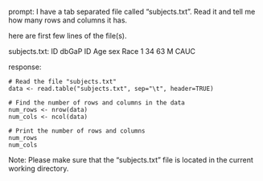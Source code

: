 prompt:
I have a tab separated file called "subjects.txt". Read it and tell me how many rows and columns it has. 

here are first few lines of the file(s).

subjects.txt:
ID	dbGaP ID	Age	sex	Race
1	34	63	M	CAUC


response:
```
# Read the file "subjects.txt"
data <- read.table("subjects.txt", sep="\t", header=TRUE)

# Find the number of rows and columns in the data
num_rows <- nrow(data)
num_cols <- ncol(data)

# Print the number of rows and columns
num_rows
num_cols
```
Note: Please make sure that the "subjects.txt" file is located in the current working directory.
